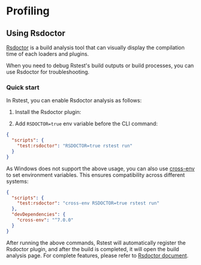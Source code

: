 # Profiling

## Using Rsdoctor

[Rsdoctor](https://rsdoctor.rs/) is a build analysis tool that can visually display the compilation time of each loaders and plugins.

When you need to debug Rstest's build outputs or build processes, you can use Rsdoctor for troubleshooting.

### Quick start

In Rstest, you can enable Rsdoctor analysis as follows:

1. Install the Rsdoctor plugin:


<PackageManagerTabs command="add @rsdoctor/rspack-plugin -D" />

2. Add `RSDOCTOR=true` env variable before the CLI command:

```json title="package.json"
{
  "scripts": {
    "test:rsdoctor": "RSDOCTOR=true rstest run"
  }
}
```

As Windows does not support the above usage, you can also use [cross-env](https://npmjs.com/package/cross-env) to set environment variables. This ensures compatibility across different systems:

```json title="package.json"
{
  "scripts": {
    "test:rsdoctor": "cross-env RSDOCTOR=true rstest run"
  },
  "devDependencies": {
    "cross-env": "^7.0.0"
  }
}
```

After running the above commands, Rstest will automatically register the Rsdoctor plugin, and after the build is completed, it will open the build analysis page. For complete features, please refer to [Rsdoctor document](https://rsdoctor.rs/).
